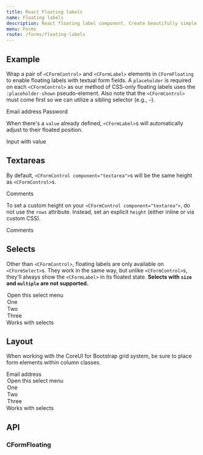 ```yaml
---
title: React Floating labels
name: Floating labels
description: React floating label component. Create beautifully simple form labels that float over your input fields.
menu: Forms
route: /forms/floating-labels
---
```



## Example

Wrap a pair of `<CFormControl>` and `<CFormLabel>` elements in `CFormFloating` to enable floating labels with textual form fields. A `placeholder` is required on each `<CFormControl>` as our method of CSS-only floating labels uses the `:placeholder-shown` pseudo-element. Also note that the `<CFormControl>` must come first so we can utilize a sibling selector (e.g., `~`).

<Playground>
  <CFormFloating className="mb-3">
    <CFormControl type="email" id="floatingInput" placeholder="name@example.com" />
    <CFormLabel htmlFor="floatingInput">Email address</CFormLabel>
  </CFormFloating>
  <CFormFloating>
    <CFormControl type="password" id="floatingPassword" placeholder="Password" />
    <CFormLabel htmlFor="exampleFormControlTextarea1">Password</CFormLabel>
  </CFormFloating>
</Playground>

When there's a `value` already defined, `<CFormLabel>`s will automatically adjust to their floated position.

<Playground>
  <CFormFloating>
    <CFormControl
      type="email"
      id="floatingInputValue"
      placeholder="name@example.com"
      value="test@example.com"
    />
    <CFormLabel htmlFor="floatingInputValue">Input with value</CFormLabel>
  </CFormFloating>
</Playground>

## Textareas

By default, `<CFormControl component="textarea">`s will be the same height as `<CFormControl>`s.

<Playground>
  <CFormFloating>
    <CFormControl
      component="textarea"
      id="floatingTextarea"
      placeholder="Leave a comment here"
    ></CFormControl>
    <CFormLabel htmlFor="floatingTextarea">Comments</CFormLabel>
  </CFormFloating>
</Playground>

To set a custom height on your `<CFormControl component="textarea">`, do not use the `rows` attribute. Instead, set an explicit `height` (either inline or via custom CSS).

<Playground>
  <CFormFloating>
    <CFormControl
      component="textarea"
      placeholder="Leave a comment here"
      id="floatingTextarea2"
      style={{ height: '100px' }}
    ></CFormControl>
    <CFormLabel htmlFor="floatingTextarea2">Comments</CFormLabel>
  </CFormFloating>
</Playground>

## Selects

Other than `<CFormControl>`, floating labels are only available on `<CFormSelect>`s. They work in the same way, but unlike `<CFormControl>`s, they'll always show the `<CFormLabel>` in its floated state. **Selects with `size` and `multiple` are not supported.**

<Playground>
  <CFormFloating>
    <CFormSelect id="floatingSelect" aria-label="Floating label select example">
      <option>Open this select menu</option>
      <option value="1">One</option>
      <option value="2">Two</option>
      <option value="3">Three</option>
    </CFormSelect>
    <CFormLabel htmlFor="floatingSelect">Works with selects</CFormLabel>
  </CFormFloating>
</Playground>

## Layout

When working with the CoreUI for Bootstrap grid system, be sure to place form elements within column classes.

<Playground>
  <CRow xs={{gutter: 2}}>
    <CCol md>
      <CFormFloating>
        <CFormControl type="email" id="floatingInputGrid" placeholder="name@example.com" value="email@example.com" />
        <CFormLabel htmlFor="floatingInputGrid">Email address</CFormLabel>
      </CFormFloating>
    </CCol>
    <CCol md>
      <CFormFloating>
        <CFormSelect id="floatingSelectGrid" aria-label="Floating label select example">
          <option>Open this select menu</option>
          <option value="1">One</option>
          <option value="2">Two</option>
          <option value="3">Three</option>
        </CFormSelect>
        <CFormLabel htmlFor="floatingSelectGrid">Works with selects</CFormLabel>
      </CFormFloating>
    </CCol>
  </CRow>
</Playground>

## API

### CFormFloating

<Props of={CFormFloating} />